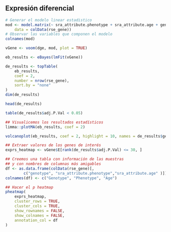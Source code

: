 ## Expresión diferencial 

```r
# Generar el modelo linear estadistico
mod <- model.matrix(~ sra_attribute.phenotype + sra_attribute.age + genotype + assigned_gene_prop,
    data = colData(rse_gene))
# Observar las variables que componen el modelo
colnames(mod)
```

```R
vGene <- voom(dge, mod, plot = TRUE)
```

```R
eb_results <- eBayes(lmFit(vGene))

de_results <- topTable(
    eb_results,
    coef = 2,
    number = nrow(rse_gene),
    sort.by = "none"
)
dim(de_results)
```

```R
head(de_results)
```

```R
table(de_results$adj.P.Val < 0.05)
```

```R
## Visualicemos los resultados estadísticos
limma::plotMA(eb_results, coef = 2)
```

```R
volcanoplot(eb_results, coef = 2, highlight = 10, names = de_results$gene_name)
```

```r
## Extraer valores de los genes de interés
exprs_heatmap <- vGene$E[rank(de_results$adj.P.Val) <= 30, ]

## Creemos una tabla con información de las muestras
## y con nombres de columnas más amigables
df <- as.data.frame(colData(rse_gene)[, 
        c("genotype", "sra_attribute.phenotype","sra_attribute.age" )])
colnames(df) <- c("Genotype", "Phenotype", "Age")

## Hacer el p heatmap
pheatmap(
    exprs_heatmap,
    cluster_rows = TRUE,
    cluster_cols = TRUE,
    show_rownames = FALSE,
    show_colnames = FALSE,
    annotation_col = df
)

```





